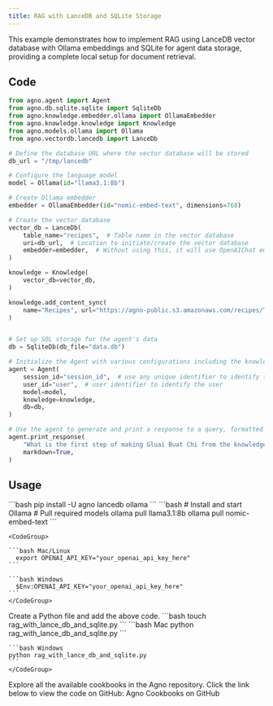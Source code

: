 ```yaml
---
title: RAG with LanceDB and SQLite Storage
---
```


This example demonstrates how to implement RAG using LanceDB vector database with Ollama embeddings and SQLite for agent data storage, providing a complete local setup for document retrieval.

## Code

```python rag_with_lance_db_and_sqlite.py
from agno.agent import Agent
from agno.db.sqlite.sqlite import SqliteDb
from agno.knowledge.embedder.ollama import OllamaEmbedder
from agno.knowledge.knowledge import Knowledge
from agno.models.ollama import Ollama
from agno.vectordb.lancedb import LanceDb

# Define the database URL where the vector database will be stored
db_url = "/tmp/lancedb"

# Configure the language model
model = Ollama(id="llama3.1:8b")

# Create Ollama embedder
embedder = OllamaEmbedder(id="nomic-embed-text", dimensions=768)

# Create the vector database
vector_db = LanceDb(
    table_name="recipes",  # Table name in the vector database
    uri=db_url,  # Location to initiate/create the vector database
    embedder=embedder,  # Without using this, it will use OpenAIChat embeddings by default
)

knowledge = Knowledge(
    vector_db=vector_db,
)

knowledge.add_content_sync(
    name="Recipes", url="https://agno-public.s3.amazonaws.com/recipes/ThaiRecipes.pdf"
)


# Set up SQL storage for the agent's data
db = SqliteDb(db_file="data.db")

# Initialize the Agent with various configurations including the knowledge base and storage
agent = Agent(
    session_id="session_id",  # use any unique identifier to identify the run
    user_id="user",  # user identifier to identify the user
    model=model,
    knowledge=knowledge,
    db=db,
)

# Use the agent to generate and print a response to a query, formatted in Markdown
agent.print_response(
    "What is the first step of making Gluai Buat Chi from the knowledge base?",
    markdown=True,
)
```

## Usage

<Steps>
  <Snippet file="create-venv-step.mdx" />

  <Step title="Install libraries">
    ```bash
    pip install -U agno lancedb ollama
    ```
  </Step>

  <Step title="Setup Ollama">
    ```bash
    # Install and start Ollama
    # Pull required models
    ollama pull llama3.1:8b
    ollama pull nomic-embed-text
    ```
  </Step>

  <Step title="Export your OpenAI API key">

    <CodeGroup>

    ```bash Mac/Linux
      export OPENAI_API_KEY="your_openai_api_key_here"
    ```

    ```bash Windows
      $Env:OPENAI_API_KEY="your_openai_api_key_here"
    ```
    </CodeGroup> 
  </Step>

  <Step title="Create a Python file">
    Create a Python file and add the above code.
    ```bash
    touch rag_with_lance_db_and_sqlite.py
    ```
  </Step>

  <Step title="Run Agent">
    <CodeGroup>
    ```bash Mac
    python rag_with_lance_db_and_sqlite.py
    ```
    
    ```bash Windows
    python rag_with_lance_db_and_sqlite.py
    ```
    </CodeGroup>
  </Step>

  <Step title="Find All Cookbooks">
  Explore all the available cookbooks in the Agno repository. Click the link below to view the code on GitHub:

  <Link href="https://github.com/agno-agi/agno/tree/main/cookbook/agents/rag" target="_blank">
    Agno Cookbooks on GitHub
  </Link>
</Step>
</Steps>